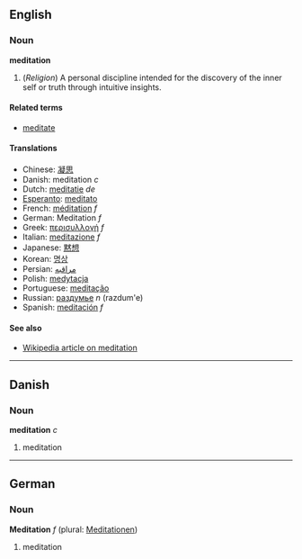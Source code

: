 ==English==
===Noun===
'''meditation'''

# (''Religion'') A personal discipline intended for the discovery of the inner self or truth through intuitive insights.

====Related terms====
*[[meditate]]

====Translations====
*Chinese: [[凝思]]
*Danish: meditation ''c''
*Dutch: [[meditatie]] ''de''
*[[Esperanto]]: [[meditato]]
*French: [[méditation]] ''f''
*German: Meditation ''f''
*Greek: [[περισυλλογή]] ''f''
*Italian: [[meditazione]] ''f''
*Japanese: [[黙想]]
*Korean: [[명상]]
*Persian: [[مراقبه]]
*Polish: [[medytacja]]
*Portuguese: [[meditação]]
*Russian: [[раздумье]] ''n'' (razdum'e)
*Spanish: [[meditación]] ''f''

====See also====
*[[w:Meditation|Wikipedia article on meditation]]

----

==Danish==
===Noun===
'''meditation''' ''c''

# meditation

----

==German==
===Noun===
'''Meditation''' ''f'' (plural: [[Meditationen]])

# meditation

{{stub}}